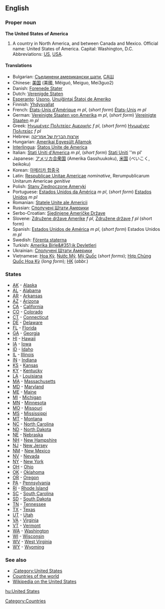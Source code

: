 ==English==

===Proper noun===
'''The United States of America'''
#A country in North America, and between Canada and Mexico. Official name: United States of America. Capital: Washington, D.C.  Abbreviations: [[US]], [[USA]].

====Translations====

*Bulgarian: [[Съединени американски щати]], [[САЩ]]
*Chinese: [[美国]] (美國, Mĕiguó, Meiguo, Mei3guo2)
*Danish: [[Forenede Stater]]
*Dutch: [[Verenigde Staten]]
*[[Esperanto]]: [[Usono]], [[Unuiĝintaj Ŝtatoj de Ameriko]]
*Finnish: [[Yhdysvallat]]
*French: [[États-Unis d'Amérique]] ''m pl'', (''short form'') [[États-Unis]] ''m pl''
*German: [[Vereinigte Staaten von Amerika]] ''m pl'', (''short form'') [[Vereinigte Staaten]] ''m pl''
*Greek: [[Ηνωμένες Πολιτείες Αμερικής]] ''f pl'', (''short form'') [[Ηνωμένες Πολιτείες]] ''f pl''
*Hebrew: [[ארצות הברית של אמריקה]]
*Hungarian: [[Amerikai Egyesült Államok]]
*[[Interlingua]]: [[Statos Unite de America]]
*Italian: [[Stati Uniti d'America]] ''m pl'', (''short form'') [[Stati Uniti]] ''m pl'
*Japanese: [[アメリカ合衆国]] (Amerika Gasshuukoku), [[米国]] (べいこく, beikoku)
*Korean: [[아메리카 합중국]]
*Latin: [[Respublicae Unitae Americae]] ''nominative'', Rerumpublicarum Unitarum Americae ''genitive''
*Polish: [[Stany Zjednoczone Ameryki]]
*Portuguese: [[Estados Unidos da América]] ''m pl'', (''short form'') [[Estados Unidos]] ''m pl''
*Romanian: [[Statele Unite ale Americii]]
*Russian: [[Сполучені Штати Америки]]
*Serbo-Croatian: [[Sjedinjene Američke Države]]
*Slovene: [[Združene države Amerike]] ''f pl'', [[Združene države]] ''f pl'' (short form)
*Spanish: [[w:es:Estados Unidos de América|Estados Unidos de América]] ''m pl'', (''short form'') Estados Unidos ''m pl''
*Swedish: [[Förenta staterna]]
*Turkish: [[Amerika Birle&#351;ik Devletleri]]
*Ukrainian: [[Сполучені Штати Америки]]
*Vietnamese: [[Hoa Kỳ]], [[Nước Mỹ]], [[Mỹ Quốc]] (''short forms''); [[Hợp Chủng Quốc Hoa Kỳ]] (''long form''); [[HK#Vietnamese|HK]] (''abbr.'')

===States===
*[[AK]] - [[Alaska]]
*[[AL]] - [[Alabama]]
*[[AR]] - [[Arkansas]]
*[[AZ]] - [[Arizona]]
*[[CA]] - [[California]]
*[[CO]] - [[Colorado]]
*[[CT]] - [[Connecticut]]
*[[DE]] - [[Delaware]]
*[[FL]] - [[Florida]]
*[[GA]] - [[Georgia]]
*[[HI]] - [[Hawaii]]
*[[IA]] - [[Iowa]]
*[[ID]] - [[Idaho]]
*[[IL]] - [[Illinois]]
*[[IN]] - [[Indiana]]
*[[KS]] - [[Kansas]]
*[[KY]] - [[Kentucky]]
*[[LA]] - [[Louisiana]]
*[[MA]] - [[Massachusetts]]
*[[MD]] - [[Maryland]]
*[[ME]] - [[Maine]]
*[[MI]] - [[Michigan]]
*[[MN]] - [[Minnesota]]
*[[MO]] - [[Missouri]]
*[[MS]] - [[Mississippi]]
*[[MT]] - [[Montana]]
*[[NC]] - [[North Carolina]]
*[[ND]] - [[North Dakota]]
*[[NE]] - [[Nebraska]]
*[[NH]] - [[New Hampshire]]
*[[NJ]] - [[New Jersey]]
*[[NM]] - [[New Mexico]]
*[[NV]] - [[Nevada]]
*[[NY]] - [[New York]]
*[[OH]] - [[Ohio]]
*[[OK]] - [[Oklahoma]]
*[[OR]] - [[Oregon]]
*[[PA]] - [[Pennsylvania]]
*[[RI]] - [[Rhode Island]]
*[[SC]] - [[South Carolina]]
*[[SD]] - [[South Dakota]]
*[[TN]] - [[Tennessee]]
*[[TX]] - [[Texas]]
*[[UT]] - [[Utah]]
*[[VA]] - [[Virginia]]
*[[VT]] - [[Vermont]]
*[[WA]] - [[Washington]]
*[[WI]] - [[Wisconsin]]
*[[WV]] - [[West Virginia]]
*[[WY]] - [[Wyoming]]

===See also===
*[[:Category:United States]]
*[[Countries of the world]]
*[[w:en:United States|Wikipedia on the United States]]

[[hu:United States]]

[[Category:Countries]]